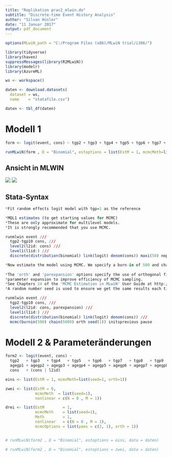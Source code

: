 ```yaml
---
title: "Replikation prac2_mlwin.do"
subtitle: "Discrete-time Event History Analysis"
author: "Silvan Hüsler"
date: "11 Januar 2017"
output: pdf_document
---
```



```r

options(MLwiN_path = "C:/Program Files (x86)/MLwiN trial/i386/")

library(tidyverse)
library(haven)
suppressMessages(library(R2MLwiN))
library(modelr)
library(AzureML)

ws <- workspace()

daten <- download.datasets(
  dataset = ws, 
  name    = "statafile.csv")

daten <- tbl_df(daten)

```

# Modell 1

```r

form <- logit(event, cons) ~ tgp2 + tgp3 + tgp4 + tgp5 + tgp6 + tgp7 + tgp8 + tgp9 + tgp10 + cons + (cons | l2id)

runMLwiN(form , D = "Binomial", estoptions = list(EstM = 1, mcmcMeth=list(seed=1, orth=1)),  data = daten)


```



## Ansicht in MLWIN


![](r1.png)
![](r2.png)


## Stata-Syntax

```r

*Fit random effects logit model with tgp=1 as the reference

*MQL1 estimates (to get starting values for MCMC)
*These are only approximate for multilevel models. 
*It is strongly recommended that you use MCMC.

runmlwin event ///
  tgp2-tgp10 cons, ///
  level2(l2id: cons) ///
  level1(l1id:) ///
  discrete(distribution(binomial) link(logit) denom(cons)) maxi(50) nopause 

*Now estimate the model using MCMC. We specify a burn-in of 500 and chain length of 5000 (but in practice longer chains
                                                                                          *will be required).  The 'initsprevious' tells MLwiN to use estimates from the previous model as starting values. 
*The 'orth' and 'parexpansion' options specify the use of orthogonal fixed effects and
*parameter expansion to improve efficiency of MCMC sampling.
*See Chapters 24 of the 'MCMC Estimation in MLwiN' User Guide at http://www.bristol.ac.uk/cmm/software/mlwin/download/manuals.html
*A random number seed is used to ensure we get the same results each time the model is re-run.

runmlwin event ///
  tgp2-tgp10 cons, ///
  level2(l2id: cons, parexpansion) ///
  level1(l1id:) ///
  discrete(distribution(binomial) link(logit) denom(cons)) ///
  mcmc(burnin(500) chain(5000) orth seed(1)) initsprevious pause

```


# Modell 2 & Parameteränderungen


```r
form2 <- logit(event, cons) ~ 
  tgp2   + tgp3   + tgp4   + tgp5   + tgp6   + tgp7   + tgp8   + tgp9   + tgp10 + 
  agegp1 + agegp2 + agegp3 + agegp4 + agegp5 + agegp6 + agegp7 + agegp8 + everjob +
  cons   + (cons | l2id)
```



```r

eins <- list(EstM = 1, mcmcMeth=list(seed=1, orth=1))

zwei <- list(EstM = 0, 
             mcmcMeth  = list(seed=1), 
             nonlinear = c(N = 0 , M = 1))

drei <- list(EstM        = 1, 
             mcmcMeth    = list(seed=1),
             Meth        = 1, 
             nonlinear   = c(N = 0 , M = 1),
             mcmcOptions = list(paex = c(2, 1), orth = 1))


# runMLwiN(form2 , D = "Binomial", estoptions = eins, data = daten)

# runMLwiN(form2 , D = "Binomial", estoptions = zwei, data = daten)

```









